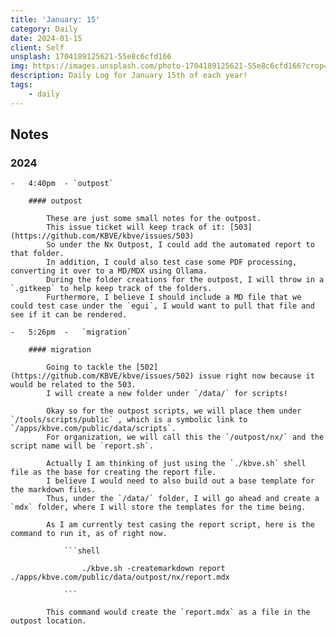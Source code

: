 ```yaml
---
title: 'January: 15'
category: Daily
date: 2024-01-15
client: Self
unsplash: 1704189125621-55e8c6cfd166
img: https://images.unsplash.com/photo-1704189125621-55e8c6cfd166?crop=entropy&cs=srgb&fm=jpg&ixid=MnwzNjM5Nzd8MHwxfHJhbmRvbXx8fHx8fHx8fDE2ODE3NDg2ODY&ixlib=rb-4.0.3&q=85
description: Daily Log for January 15th of each year!
tags:
    - daily
---
```


## Notes


### 2024

    -   4:40pm  - `outpost`

        #### outpost

            These are just some small notes for the outpost.
            This issue ticket will keep track of it: [503](https://github.com/KBVE/kbve/issues/503)
            So under the Nx Outpost, I could add the automated report to that folder.
            In addition, I could also test case some PDF processing, converting it over to a MD/MDX using Ollama.
            During the folder creations for the outpost, I will throw in a `.gitkeep` to help keep track of the folders.
            Furthermore, I believe I should include a MD file that we could test case under the `egui`, I would want to pull that file and see if it can be rendered.
            
    -   5:26pm  -   `migration`

        #### migration

            Going to tackle the [502](https://github.com/KBVE/kbve/issues/502) issue right now because it would be related to the 503.
            I will create a new folder under `/data/` for scripts!

            Okay so for the outpost scripts, we will place them under `/tools/scripts/public` , which is a symbolic link to `/apps/kbve.com/public/data/scripts`.
            For organization, we will call this the `/outpost/nx/` and the script name will be `report.sh`.

            Actually I am thinking of just using the `./kbve.sh` shell file as the base for creating the report file.
            I believe I would need to also build out a base template for the markdown files.
            Thus, under the `/data/` folder, I will go ahead and create a `mdx` folder, where I will store the templates for the time being.

            As I am currently test casing the report script, here is the command to run it, as of right now.

                ```shell

                    ./kbve.sh -createmarkdown report ./apps/kbve.com/public/data/outpost/nx/report.mdx

                ```

            This command would create the `report.mdx` as a file in the outpost location.